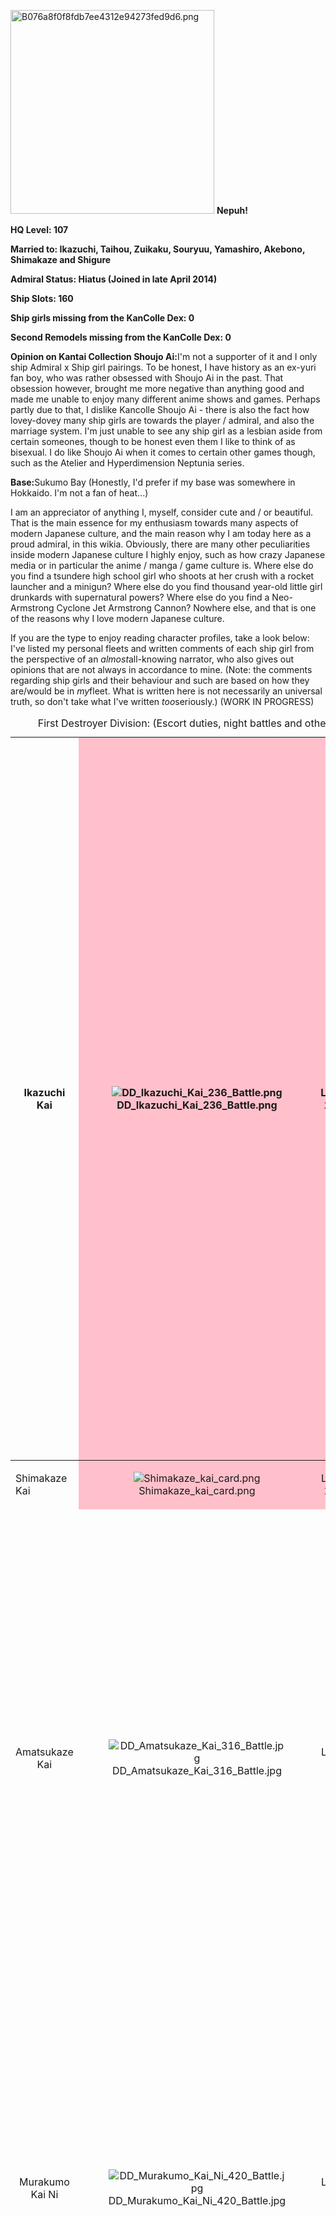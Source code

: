 [[File:B076a8f0f8fdb7ee4312e94273fed9d6.png|thumb|326px|right]]
'''Nepuh!'''

'''HQ Level: 107'''

'''Married to: Ikazuchi, Taihou, Zuikaku, Souryuu, Yamashiro, Akebono, Shimakaze and Shigure'''

'''Admiral Status: Hiatus (Joined in late April 2014)'''

'''Ship Slots: 160'''

'''Ship girls missing from the KanColle Dex: 0 '''

'''Second Remodels missing from the KanColle Dex: 0'''

'''Opinion on Kantai Collection Shoujo Ai: '''I'm not a supporter of it and I only ship Admiral x Ship girl pairings. To be honest, I have history as an ex-yuri fan boy, who was rather obsessed with Shoujo Ai in the past. That obsession however, brought me more negative than anything good and made me unable to enjoy many different anime shows and games. Perhaps partly due to that, I dislike Kancolle Shoujo Ai - there is also the fact how lovey-dovey many ship girls are towards the player / admiral, and also the marriage system. I'm just unable to see any ship girl as a lesbian aside from certain someones, though to be honest even them I like to think of as bisexual. I do like Shoujo Ai when it comes to certain other games though, such as the Atelier and Hyperdimension Neptunia series.

'''Base: '''Sukumo Bay (Honestly, I'd prefer if my base was somewhere in Hokkaido. I'm not a fan of heat...)



I am an appreciator of anything I, myself, consider cute and / or beautiful. That is the main essence for my enthusiasm towards many aspects of modern Japanese culture, and the main reason why I am today here as a proud admiral, in this wikia. Obviously, there are many other peculiarities inside modern Japanese culture I highly enjoy, such as how crazy Japanese media or in particular the anime / manga / game culture is. Where else do you find a tsundere high school girl who shoots at her crush with a rocket launcher and a minigun? Where else do you find thousand year-old little girl drunkards with supernatural powers? Where else do you find a Neo-Armstrong Cyclone Jet Armstrong Cannon? Nowhere else, and that is one of the reasons why I love modern Japanese culture.


If you are the type to enjoy reading character profiles, take a look below: I've listed my personal fleets and written comments of each ship girl from the perspective of an ''almost ''all-knowing narrator, who also gives out opinions that are not always in accordance to mine. (Note: the comments regarding ship girls and their behaviour and such are based on how they are/would be in ''my ''fleet. What is written here is not necessarily an universal truth, so don't take what I've written ''too ''seriously.) (WORK IN PROGRESS)



{| border="5" cellpadding="1" cellspacing="1" class="article-table" style="width: 1000px; height: 500px;"
|+First Destroyer Division: (Escort duties, night battles and other offensive duties)
|-
! scope="row" style="text-align:center;width:80px;"|Ikazuchi Kai
| style="text-align:center;background-color:pink;"|[[File:DD_Ikazuchi_Kai_236_Battle.png|left]]
| style="text-align:center;background-color:pink;"|Level 119
| style="background-color:pink;"|

<p style="font-weight:normal;text-align:center;">Flagship of the first destroyer division, she holds one of the most important positions in the navy. Her combat strength may be a bit lacking, but her long service and experience more than makes up for it. She has also received training in leading others from her admiral personally, and as such, she is a good leader, though she has been prone to overconfidence at times.</p>

<p style="font-weight:normal;text-align:center;"><span style="font-weight:normal;">Ikazuchi, with her natural cuteness, cheerful and active personality, is the first ship girl to have captured admiral Nep-Nep's heart. She is truly affectionate towards her admiral and aims to help him in any way possible. It is fine and all, but her admiral is gradually turning useless in menial chores with all the help he is receiving...</span></p>
|-
! scope="row"|
<p style="text-align:center;">Shimakaze Kai</p>
| style="text-align:center;background-color:pink;"|[[File:Shimakaze_kai_card.png|left]]
| style="text-align:center;background-color:pink;"|Level 115
| style="text-align:center;background-color:pink;"|
|-
! scope="row" style="text-align:center;"|Amatsukaze Kai
| style="text-align:center;"|[[File:DD_Amatsukaze_Kai_316_Battle.jpg|left]]
| style="text-align:center;"|Level 90
| style="text-align:center;"|<span style="font-weight:normal;text-align:start;">A girl possessing incredible beauty, she is the second newest member of the first destroyer division. While she has proven to be able to perform well in all kinds of combat situtations, she lacks the level of combat experience the others have. Generally, she is a level-headed person who has a good judgemental ability, but she is the type to easily be embarrassed by praise and affection shown towards her, which makes her very adorable. She tries to keep Shimakaze in-check, with little success.</span>
|-
! scope="row" style="text-align:center;"|Murakumo Kai Ni
| style="text-align:center;"|[[File:DD_Murakumo_Kai_Ni_420_Battle.jpg|left]]
| style="text-align:center;"|Level 90
| style="text-align:center;"|<span style="font-weight:normal;text-align:start;">Although she has tsundere tendencies, she actually has the most common sense in the division, so she is a good advisor. She is prone to get too heated in an actual battle and outside of it too, however... She has a habit of speaking archaically in battle, which when combined with her beautiful and pure appearance, manages to give a surprisingly fearsome aura.</span>
|-
! scope="row" style="text-align:center;"|Ayanami Kai Ni
| style="text-align:center;"|[[File:DD_Ayanami_Kai_Ni_195_Battle.jpg|left]]
| style="text-align:center;"|Level 88
| style="text-align:center;"|<span style="font-weight:normal;text-align:start;">She is the kind of girl who tends to put others before herself, and while she is undeniably very kind, her tremendous offensive combat ability valued as the trump card of the division, somewhat breaks the image of a "kind girl"... There is also the fact she has received the nickname, "Demon of the Solomon Sea". There may be more to her than what meets the eye...</span>
|-
! scope="row" style="text-align:center;"|Isokaze Kai
| style="text-align:center;"|[[File:DD_Isokaze_Kai_320_Battle.jpg|left]]
| style="text-align:center;"|Level 89
|
|}



{| border="5" cellpadding="1" cellspacing="1" class="article-table" style="float: left; width: 1000px;"
|+Second Destroyer Division: (Escort duties, ASW)
|-
! scope="row" style="text-align:center;width:80px;"|Akebono Kai
| style="text-align:center;background-color:pink;"|[[File:Akebono_kai_card.jpg|left]]
| style="text-align:center;background-color:pink;"|Level 114
| style="text-align:center;background-color:pink;"|<span style="font-weight:normal;text-align:start;">Flagship of the second destroyer division, one may wonder why has she been placed in such a position with her notoriously negative and difficult personality. It is true she acts very blunt towards the others, including other ship girls and especially her admiral, but if her behaviour is observed more, it can be noticed she is incredibly hard-working, sharp and one to take her duties extremely seriously, and no one works that hard in such a duty if fueled only by negative feelings. Behind her hard outer shell exists a gentle side with genuine concern for others - her harsh words towards other girls serve as a guidance in order for them to do well. She surely hated her admiral at first, but now from her diligent actions for her admiral's sake it can be seen that her emotions have evolved into something else. </span>
|-
! scope="row" style="text-align:center;"|Kisaragi Kai Ni
| style="text-align:center;"|[[File:Kisaragi_kai2_card.jpg|link=Kisaragi|left]]
| style="text-align:center;"|Level 85
| style="text-align:center;"|
<span style="font-weight:normal;text-align:start;">Beautiful and petite girl, who is quite playful in an adult-kind of way... She has often tried seducing her admiral - whether it is just plain teasing or an attempt to get closer to the admiral remains unknown. What is sure, is that she is devilishly and dangerously attractive despite her petite figure...</span>

<span style="font-weight:normal;text-align:start;">She doesn't get along well with the division leader Akebono and has some sort rivalry with her, but it doesn't mean they hate each other.</span>
|-
! scope="row" style="text-align:center;"|Mutsuki Kai Ni
| style="text-align:center;"|[[File:DD_Mutsuki_Kai_Ni_434_Battle.jpg|link=Mutsuki|left]]
| style="text-align:center;"|Level 70
| style="text-align:center;"|
<p style="font-weight:normal;">An adorable ship girl, who you would love to pamper like a pet hamster. Even after her second remodel's change to a more determined character, that fact has not changed, she really is cute. A great trait about her is that she in fact enjoys being pampered, and she works hard, always looking forward to praise for her hard work.</p>

<p style="font-weight:normal;">She is the current leader of the Tokyo Express missions.</p>
|-
! scope="row" style="text-align:center;"|Verniy
| style="text-align:center;"|[[File:Verniy_card.png|link=Hibiki|left]]
| style="text-align:center;"|Level 85
| style="text-align:center;"|<span style="font-weight:normal;text-align:start;">The most experienced ship girl in the division, she covers for everyone in the shadows, trying to keep them safe. Extremely hard-working, serious and good in combat, but has an odd sense of humour and occasional behaviour in heavy contrast to her usual serious self. Despite her little stature, she seems to be fond of alcohol...</span>
|-
! scope="row" style="text-align:center;"|Hatsushimo Kai Ni
| style="text-align:center;"|[[File:Hatsushimo_kai2_card.jpg|link=Hatsushimo|left]]
| style="text-align:center;"|Level 82
| style="text-align:center;"|
|-
! scope="row" style="text-align:center;"|Hamakaze Kai
| style="text-align:center;"|[[File:DD_Hamakaze_Kai_312_Battle.jpg|left]]
| style="text-align:center;"|Level 82
| style="text-align:center;"|
|-
! scope="row" style="text-align:center;"|Urakaze Kai
| style="text-align:center;"|[[File:DD_Urakaze_Kai_317_Battle.jpg|link=Urakaze|left]]
| style="text-align:center;"|Level 81
|
|}



{| border="5" cellpadding="1" cellspacing="1" class="article-table" style="float: left; width: 1000px;"
|+Third Destroyer Division: (Escort duties, night battles)
|-
! scope="row" style="width:80px;text-align:center;"|Shiratsuyu Kai
| style="text-align:center;"|[[File:Shiratsuyu_kai_card.png|link=Shiratsuyu|left]]
| style="text-align:center;"|Level 85
|
|-
! scope="row" style="text-align:center;"|Shigure Kai Ni
| style="text-align:center;background-color:pink;"|[[File:DD_Shigure_Kai_Ni_145_Battle.jpg|link=Shigure|left]]
| style="text-align:center;background-color:pink;"|Level 114
| style="text-align:center;background-color:pink;"|<span style="font-weight:normal;text-align:start;">While not as offensively strong as Yuudachi, Shigure is composed and has good judgement. She is able to outclass Yuudachi at times thanks to her Cut-In attacks. Shigure is surprisingly laid back when off-duty, knowing just how to relax and enjoy her free time. Despite her continuous habit of talking about rain, she has a fairly bright personality - one would think she'd have a more darker personality...</span>
|-
! scope="row" style="text-align:center;"|Murasame Kai
| style="text-align:center;"|[[File:Murasame_kai_card.png|link=Murasame|left]]
| style="text-align:center;"|Level 90
| style="text-align:center;"|
|-
! scope="row" style="text-align:center;"|Yuudachi Kai Ni
| style="text-align:center;"|[[File:DD_Yuudachi_Kai_Ni_144_Battle.jpg|link=Yuudachi|left]]
| style="text-align:center;"|Level 96
| style="text-align:center;"|<span style="font-weight:normal;text-align:start;">The "trump card" of the Shiratsuyu-class fleet. Befitting her flashy appearance and nickname, she has a ridiculous strength and combat potential. Her personality is very playful however, and she doesn't have the sharpest mind around for combat tactics, but her natural instinct for combat makes up for it. Also, her simple nature only makes her more adorable and spending free time playing or just simply lazing around with her is the ultimate happiness.</span>
|-
! scope="row" style="text-align:center;"|Harusame Kai
| style="text-align:center;"|[[File:DD_Harusame_Kai_323_Battle.jpg|link=Harusame|left]]
| style="text-align:center;"|Level 85
| style="text-align:center;"|<span style="font-weight:normal;text-align:start;">She doesn't specialize in any specific area, but she is hard-working and cares for the admiral and fleet girls a lot, and works very hard for their sake. She is somewhat timid and hesitant, but with her happy nature she brings an instant morale boost to everyone she is working with. She is one of the best cooks in the whole navy and very adorable to boot, one could say she would be the perfect wife.</span><p style="font-weight:normal;">Despite her timidness, she has experience in leading others through doing Tokyo Express missions as the flagship.</p>
|}



{| border="5" cellpadding="1" cellspacing="1" class="article-table" style="float: left; width: 1000px;"
|+Fourth Destroyer Division: (Escort duties, AA)
|-
! scope="row" style="text-align:center;width:80px;"|Akizuki Kai
| style="width:90px;"|[[File:DD_Akizuki_Kai_330_Battle.jpg|link=Akizuki|left]]
| style="text-align:center;width:30px;"|Level 81
| style="text-align:center;"|
|-
! scope="row" style="text-align:center;"|Teruzuki Kai
| style="width:120px;"|[[File:DD_Teruzuki_Kai_346_Battle.jpg|link=Teruzuki|left]]
| style="text-align:center;"|Level 81
| style="text-align:center;"|
|}
{| border="5" cellpadding="1" cellspacing="1" class="article-table" style="float: left; width: 1000px;"
|+First Cruiser Division: (Escort duties, night battles and other offensive duties)
|-
! scope="row" style="text-align:center;width:80px;"|Sendai Kai Ni
| style="text-align:center;"|[[File:CL_Sendai_Kai_Ni_158_Battle.jpg|link=Sendai|left]]
| style="text-align:center;width:10px;"|Level 90
| style="text-align:center;"|<span style="font-weight:normal;">"Yasen Baka" a.k.a the night battle idiot is the flagship of the 1st Cruiser Division. Although she has a tendency to annoy others with her occasional lethargy during the day and noisiness during the night (especially the noisiness), she is a truly loveable idiot who no one truly hates. Her combat performance is amazing and a very inspiring sight. However, having an idiot as the leader of a division may not be a good idea. An idiot leader makes the whole fleet an idiotic one, and that doesn't sound very smart...</span>
|-
! scope="row" style="text-align:center;"|Naka Kai Ni
| style="text-align:center;"|[[File:CL_Naka_Kai_Ni_160_Battle.jpg|link=Naka|left]]
| style="text-align:center;"|Level 81
| style="text-align:center;"|<span style="font-weight:normal;text-align:start;">She is... well... mildly silly, but very loveable all the same. Her combat potential is high, but she has a bad habit of being too familiar with the enemy, and her coordination with other ship girls is rather bad. She may even start singing during battle... She is cute though and an entertaining person to have around, even if she may sometimes be a bit too noisy, like her sister.</span>
|-
! scope="row" style="text-align:center;"|Mikuma Kai
| style="text-align:center;"|[[File:CAV_Mikuma_Kai_121_Battle.jpg|link=Mikuma|left]]
| style="text-align:center;"|Level 90
| style="text-align:center;"|<span style="font-weight:normal;text-align:start;">Mikuma is... not an idiot... maybe? Her formal speech gives her an air of an "ojou-sama", but her appearance and occasional cute, yet strange verbal tics are in heavy contradiction with her normal speaking style. Though not spectacular, she generally performs well in combat and is able to use seaplane bombers, an useful asset for the division.</span>
|-
! scope="row" style="text-align:center;"|Furutaka Kai Ni
| style="text-align:center;"|[[File:CA_Furutaka_Kai_Ni_416_Battle.jpg|link=Furutaka|left]]
| style="text-align:center;"|Level 90
| style="text-align:center;"|<span style="font-weight:normal;text-align:start;">A gentle and sweet girl, she is even comparable to an angel. However, she knows when and how to fire at the enemy, and her combat performance is very high, having proven the worth of heavy cruisers many times. She has a good judgement, intuition and is fairly composed, but she is not the type to lead others. Has the second-most common sense in the division.</span>
|-
! scope="row" style="text-align:center;"|Haguro Kai Ni
| style="text-align:center;"|[[File:CA_Haguro_Kai_Ni_194_Battle.jpg|link=Haguro|left]]
| style="text-align:center;"|Level 92
| style="text-align:center;"|<span style="font-weight:normal;text-align:start;">Shy, but incredibly gentle and sweet. One might think she'd be bad at combat, and perhaps she is, but her battle strength is tremendous. Does that strength come from the desire to protect the admiral and other ship girls? She doesn't have a good composure and thus, is not fit for a leader, but she is not an idiot.</span>
|-
! scope="row" style="text-align:center;"|Prinz Eugen Kai
| style="text-align:center;"|[[File:CA_Prinz_Eugen_Kai_177_Battle.jpg|link=Prinz Eugen|left]]
| style="text-align:center;"|Level 92
|
<p style="font-weight:normal;text-align:center;">Adorable ship girl from western origins who is blessed by the lady luck, she is an another unique character in the division. Despite her name, she is very girlish in both looks and personality, albeit having an extremely jolly, almost child-like nature. Due to her foreign origins, she lacks knowledge of some aspects in Japanese culture, but thanks to her nature she was able to blend in with the Japanese ship girls right away.</p>

<p style="font-weight:normal;text-align:center;">There is not a single ship girl in this adorable fleet of idiots fit for leading the fleet, but they still manage to get their job done reliably.</p>
|}

{| border="5" cellpadding="1" cellspacing="1" class="article-table" style="float: left; width: 1000px;"
|+Second Cruiser Division: (Escort duties, ASW, AA, night battles, reserve, miscellaneous)
|-
! scope="row" style="text-align:center;width:80px;"|Isuzu Kai Ni
| style="text-align:center;"|[[File:CL_Isuzu_Kai_Ni_141_Battle.jpg|link=Isuzu|left]]
| style="text-align:center;width:20px;"|Level 96
| style="text-align:center;"|<span style="font-weight:normal;text-align:start;">Flagship of the second cruiser division and one of the most attractive ship girls of all, in the humble opinion of admiral Nep-Nep (please don't let Isuzu know that). She specializes in defensive duties and is among the best in what she does, but unfortunately doesn't get a chance to shine often. She appears to be quite bothered by this, but she holds her position with pride.</span>
|-
! scope="row" style="text-align:center;width:80px;"|Abukuma Kai Ni
| style="text-align:center;"|[[File:CL_Abukuma_Kai_Ni_200_Battle.jpg|link=Abukuma|left]]
| style="text-align:center;"|Level 89
| style="text-align:center;"|
|-
! scope="row" style="text-align:center;"|Choukai Kai Ni
| style="text-align:center;"|[[File:CA_Choukai_Kai_Ni_427_Battle.jpg|link=Choukai|left]]
| style="text-align:center;"|Level 97
| style="text-align:center;"|
<p style="font-weight:normal;text-align:start;">"...Thy eyes shalt not find peace upon gazing on women's bosom, nor bottom. In Choukai's midriff one's eyes findeth salvation"... these were the wise words of an admiral from a mysterious, unknown age, what admiral Nep-Nep found himself agreeing on, to some degree.</p>

<p style="font-weight:normal;text-align:start;">Her specialities are night battles and a brilliant mind for tactics, and while she is relied on often, for some reason she is not part of the main offensive cruiser division. "That fleet is perfect the way it is", says the admiral...</p>
|-
! scope="row" style="text-align:center;"|Maya Kai Ni
| style="text-align:center;"|[[File:CA_Maya_Kai_Ni_428_Battle.jpg|link=Maya|left]]
| style="text-align:center;"|
Level 89
| style="text-align:center;"|
<p style="font-weight:normal;">A tomboy ship girl who has a rather special role as an AA-specialist cruiser. Making the assumption she can only shoot down enemy planes is a great mistake, however. Her great variety and other skills allow her to perform a variety of other roles as well, including a multi-tasking duty between AA support and night battles.</p>

<p style="font-weight:normal;">She can be aggressive, but she has a fairly likeable, frank personality, and as such it is easy to get along with her. While she may be viewed as a romantic interest for some, others would more likely view her as a <strike>bro</strike> reliable friend.</p>
|-
! scope="row" style="text-align:center;"|Yuubari Kai
| style="text-align:center;"|[[File:CL_Yuubari_Kai_293_Battle.jpg|link=Yuubari|left]]
| style="text-align:center;"|Level 83
| style="text-align:center;"|
<p style="font-weight:normal;">A military otaku, her interests are a great asset to the navy... Unfortunately, her admiral doesn't show much interest in that area... what kind of a shitty admiral is he? However, Yuubari is greatly valued in the navy and has been given free hands in whatever development she wants to do, she is a truly great asset.</p>

<p style="font-weight:normal;">Her combat records in admiral Nep-Nep's fleet are of a more supportive nature, but recently she has shown her offensive potential by participicating in multiple night-battle oriented operations.</p>
|-
! scope="row" style="text-align:center;"|Jintsuu Kai Ni
| style="text-align:center;"|[[File:CL_Jintsuu_Kai_Ni_159_Battle.jpg|link=Jintsuu|left]]
| style="text-align:center;"|Level 82
| style="text-align:center;"|
<p style="font-weight:normal;">Despite her sweet and reserved personality, Jintsuu shows extreme prowess in offensive roles, a truly surprising element considering her personality. However, she does seem to possess a very strong determination, which is actually not an entirely uncommon trait for a reserved girl like her. That determination is perhaps, the source of her great strength.</p>

<p style="font-weight:normal;">With the addition of Jintsuu to the 2nd Cruiser Division and Yuubari's newly shown potential in offensive duties, the division's duty has changed from a support duty to that of a more general jack-of-all role.</p>
|}
















{| border="5" cellpadding="1" cellspacing="1" class="article-table" style="width: 1000px;"
|+Third Cruiser Division: (Reserve)
|-
! scope="row" style="text-align:center;width:90px;"|Kinugasa Kai Ni
| style="text-align:center;"|[[File:CA_Kinugasa_Kai_Ni_142_Battle.jpg|link=Kinugasa|left]]
| style="text-align:center;"|Level 82
| style="text-align:center;"|<span style="font-weight:normal;text-align:start;">A cheerful and incredibly sweet girl, she seems to admire the admiral a lot. Unfortunately, her feelings are not always noticed by the admiral who works with many other ship girls daily. Even though she is still inexperienced, she works hard with warm feelings and has no particular faults in any side of the field. She is currently the flagship of the third cruiser division, which acts as a reserve. Hopefully, she'll get her turn soon!</span>
|-
! scope="row" style="text-align:center;"|Atago Kai
| style="text-align:center;"|[[File:CA_Atago_Kai_270_Battle.png|link=Atago|left]]
| style="text-align:center;"|Level 81
| style="text-align:center;"|<span style="font-weight:normal;text-align:start;">Her cheerful and playful, yet mature personality makes her a pleasant person to deal with, yet she is prone to teasing the admiral, however. (The admiral </span>'''is '''<span style="font-weight:normal;text-align:start;">quite the easy one to tease...) While her overall amount of experience is not that high, she has participicated in many difficult battles that are missing from the records of other girls and has proven herself reliable in a wide variety of operations.</span>
|-
! scope="row" style="text-align:center;"|Ashigara Kai Ni
| style="text-align:center;"|[[File:CA_Ashigara_Kai_Ni_193_Battle.jpg|link=Ashigara|left]]
| style="text-align:center;"|Level 79
| style="text-align:center;"|
|}






{| border="5" cellpadding="1" cellspacing="1" class="article-table" style="width: 1000px;"
|+Torpedo Cruiser Division: (Heavy offensive, reserve, support)
|-
! scope="row" style="text-align:center;width:90px;"|Kitakami Kai Ni
| style="text-align:center;"|[[File:CLT_Kitakami_Kai_Ni_119_Battle.jpg|link=Kitakami|left]]
| style="width:30px;text-align:center;"|Level 97
| style="text-align:center;"|<span style="font-weight:normal;text-align:start;">Flagship of the torpedo cruiser division. Despite her somewhat plain looks, she possessess a colorful personality and incredible battle strength fit for taking on the most powerful enemies... as long as there are battleships around to cover her from enemy fire. She tends to overpraise herself, but usually deservedly so. She is probably a heterosexual.</span>
|-
! scope="row" style="text-align:center;"|Ooi Kai Ni
| style="text-align:center;"|[[File:CLT_Ooi_Kai_Ni_118_Battle.jpg|link=Ooi|left]]
| style="text-align:center;"|Level 96
| style="text-align:center;"|<span style="font-weight:normal;text-align:start;">As a torpedo cruiser, she possessess great strength. However, her personality is a bit difficult, perhaps even frightening at times... She has an unhealthy obsession on her sister, a rebellious attitude, an uncomfortably deep enjoyment of battle... However, her admiral seems to trust her, at least somewhat. She is Kitakami-sexual, possibly a little bit bisexual too...</span>
|-
! scope="row" style="text-align:center;"|Kiso Kai Ni
| style="text-align:center;"|[[File:CLT_Kiso_Kai_Ni_146_Battle.jpg|link=Kiso|left]]
| style="text-align:center;"|Level 92
| style="text-align:center;"|
<p style="font-weight:normal;"><strike>Chuuni....</strike> A strong, masculine ship girl who has experienced many battles, and has even her admiral doubting his own masculinity. (...*pft* Hahahahaa!)</p>

<p style="font-weight:normal;">(Note: this narrator was soon slashed ten times with a katana and left to rot in a garbage bin)</p>
|}



{| border="5" cellpadding="1" cellspacing="1" class="article-table" style="width: 1000px;"
|+Fast Battleship Division: (All sorts of offensive duties, support)
|-
! scope="row" style="text-align:center;width:90px;"|Bismarck Drei
| style="text-align:center;"|[[File:FBB_Bismarck_drei_178_Battle.jpg|link=Bismarck|left]]
| style="text-align:center;width:30px;"|Level 97
| style="text-align:center;"|<span style="font-weight:normal;text-align:start;">A ship girl from western origins and flagship of the fast battleship division, she has been taught to value order and discipline. However, after arriving to admiral Nep-Nep's fleet, she has learned to take things less seriously. She has an adorable, childish side to her too, which most often shows in the way of her looking for praise or acknowledgement from others. All the praise she receives is well-deserved as one of the most reliable ships in the navy. She has shown this childish side more often recently.</span>
|-
! scope="row" style="text-align:center;"|Haruna Kai Ni
| style="text-align:center;"|[[File:FBB_Haruna_Kai_Ni_151_Battle.jpg|link=Haruna|left]]
| style="text-align:center;"|Level 96
| style="text-align:center;"|<span style="font-weight:normal;text-align:start;">She highly admires the admiral and works hard for a better tomorrow for his sake. She is the kind of person who always puts others before herself, which is kind of worrying, honestly. She is fairly calm in duty and has a good judgement, but she can be kind of clumsy at times, especially when off-duty.</span>
|-
! scope="row" style="text-align:center;"|Kongou Kai Ni
| style="text-align:center;"|[[File:FBB_Kongou_Kai_Ni_149_Battle.jpg|link=Kongou|left]]
| style="text-align:center;"|Level 93
| style="text-align:center;"|<span style="font-weight:normal;text-align:start;">The one who has conquered the hearts of many admirals with her '''burning love''', but she has not quite managed to do so to admiral Nep-Nep yet. She is hard-working and reliable, even though perhaps a bit silly and hyperactive at times, but it is all part of her charm. Most likely, she has earned a place in the admiral's heart, but there are many other tough competitors...</span>
|-
! scope="row" style="text-align:center;"|Hiei Kai Ni
| style="text-align:center;"|[[File:FBB_Hiei_Kai_Ni_150_Battle.jpg|link=Hiei|left]]
| style="text-align:center;"|Level 93
| style="text-align:center;"|
|-
! scope="row" style="text-align:center;"|Italia
| style="text-align:center;"|[[File:FBB_Italia_446_Battle.jpg|link=Italia|left]]
| style="text-align:center;"|Level 87
| style="text-align:center;"|
|-
! scope="row" style="text-align:center;"|Kirishima Kai Ni
| style="text-align:center;"|[[File:FBB_Kirishima_Kai_Ni_152_Battle.jpg|link=Kirishima|left]]
| style="text-align:center;"|Level 82
| style="text-align:center;"|
|}

{| border="5" cellpadding="1" cellspacing="1" class="article-table" style="float: left; width: 1000px;"
|+​Aviation Battleship division: (Light air force, heavy offensive, ASW)
|-
! scope="row" style="text-align:center;width:90px;"|Fusou Kai Ni
| style="text-align:center;"|[[File:BBV_Fusou_Kai_Ni_411_Battle.jpg|link=Fusou|left]]
| style="text-align:center;"|Level 95
| style="text-align:center;"|
<p style="font-weight:normal;">Flagship of the two-members large aviation battleship division. Her early combat records are of a more supportive nature, but with hard work and upon the arrival of her and her sister's remodel, the Fusou sisters have become some of admiral Nep-Nep's most trusted ship girls.</p>

<p style="font-weight:normal;">She has some of the aspects of "yamato nadeshiko" and is a truly beautiful girl who seems to be attracted towards her admiral, but her personality does have some darkness to it... I wonder, has her personality had an influence on Shigure?</p>
|-
! scope="row" style="text-align:center;"|Yamashiro Kai Ni
| style="text-align:center;background-color:pink;"|[[File:BBV_Yamashiro_Kai_Ni_412_Battle.jpg|link=Yamashiro|left]]
| style="text-align:center;background-color:pink;"|Level 124
| style="text-align:center;background-color:pink;"|

<p style="font-weight:normal;">Her personality is darker than her sister's, but in all honesty, her much more energetic nature actually gives her a more brighter image when compared to her sister, despite Yamashiro's occasional mood swings leading to a brief lethargy and even depression at times (it can be noted, she doesn't let this affect her duties, however). She has been very attached to her sister, almost to the point of an obsession - however, as she has grown a strong bond with her admiral and shown great care and concern towards him, it can be noted she can genuinely care for other people, which is <span style="font-weight:normal;">a healthy trait in any given person.</span></p>

<p style="font-weight:normal;">The Fusou sisters are deeply affected by their reputation in their past lives and are seeking to redeem themselves with hard work. (Which they have succeeded in, in their admiral's eyes.)</p>
|-
! scope="row" style="text-align:center;"|Hyuuga Kai
| style="text-align:center;"|[[File:BBV_Hyuuga_Kai_088_Battle.jpg|link=Hyuuga|left]]
| style="text-align:center;"|Level 73
| style="text-align:center;"|
|}







{| border="5" cellpadding="1" cellspacing="1" class="article-table" style="float: left; width: 1000px;"
|+Heavy Battleship Division: (Heavy offensive, reserve)
|-
! scope="row" style="width:90px;text-align:center;"|Yamato Kai
| style="text-align:center;"|[[File:BB_Yamato_Kai_136_Battle.jpg|link=Yamato|left]]
| style="text-align:center;"|Level 86
| style="text-align:center;"|
<p style="font-weight:normal;">Flagship of the heavy battleship division, she is the true "yamato nadeshiko" of the whole navy. Really, she is just simply perfect. She does have a clumsy side to her, but that makes her even more perfect. In fact, she is almost too perfect...</p>

<p style="font-weight:normal;">Her power is tremendous and only to be utilized in the most difficult operations, which leaves her with a lot of pressure. However, even though she is easily flustered off-duty, she is the type to perform well under stress, which together with her mind, charisma and strength makes her a fitting leader. Truly, she is so perfect...</p>
|-
! scope="row" style="text-align:center;"|Musashi Kai
| style="text-align:center;"|[[File:BB_Musashi_Kai_148_Battle.jpg|link=Musashi|left]]
| style="text-align:center;"|Level 76
| style="text-align:center;"|
<p style="font-weight:normal;"><span style="font-weight:normal;text-align:start;">The more masculine part of the Yamato-class, her immense battle strength and combativeness serves as an inspiration to all ship girls. Watching her battle is a truly fearsome sight, enough to make even her admiral feel shivers in his spine (not that it is a difficult thing to do towards admiral Nep-Nep). However, she has a warm heart and shows extreme kindness towards her allies. It seems that both, Yamato and Musashi are idolized by some of the ship girls, and it is a small wonder why. She too is a good leader - those glasses are not just for show!</span></p>
|-
! scope="row" style="text-align:center;"|Mutsu Kai
| style="text-align:center;"|[[File:BB_Mutsu_Kai_276_Battle.png|link=Mutsu|left]]
| style="text-align:center;"|Level 91
| style="text-align:center;"|
<p style="font-weight:normal;">Unlike the Yamato-sisters, Mutsu's combat strength is not in such overpowered, difficult-to-utilize levels, but she is fairly strong in her own right, and she has proven herself reliable for even the most difficult operations for which the Yamato-sisters are often reserved for.</p>

<p style="font-weight:normal;">Mutsu has a sultry aura - it is not just that her appearance is attractive, but her behaviour too has an enthralling, feminine charm to it... She is very aware of her charms and enjoys teasing her admiral. I'm jealous...</p>
|-
! scope="row" style="text-align:center;"|Nagato Kai
| style="text-align:center;"|[[File:BB_Nagato_Kai_275_Battle.png|link=Nagato|left]]
| style="text-align:center;"|Level 64
| style="text-align:center;"|
|}







{| border="5" cellpadding="1" cellspacing="1" class="article-table" style="float: left; width: 1000px;"
|+First Carrier Division: (Heavy air force, heavy offensive)
|-
! scope="row" style="width:90px;text-align:center;"|Taihou Kai
| style="text-align:center;background-color:pink;"|[[File:CVB_Taihou_Kai_156_Battle.jpg|link=Taihou|left]]
| style="text-align:center;background-color:pink;"|Level 123
| style="text-align:center;background-color:pink;"|
<span style="font-weight:normal;text-align:start;">Flagship of the first carrier division, she is thought of as one of the cornerstones in admiral Nep-Nep's fleet, which may very well be true considering her awesome strength, experience and extremely strong bond with her admiral - she was there since the early days of her admiral's carreer, and helped to shape the navy to the point where it is now, while becoming extremely close to the admiral. She is fairly serious, hard-working and active, though she has a hint of timidness to her which is visible at times, and at first she was quite unsure of her abilities, most likely due to the events in her previous life. </span>

Due to worry for her lazy admiral's bad living habits, she often tries to drag her admiral to exercise with her, but she also can't help but spoil the admiral at some other times too. (What are you doing you lazy admiral, you are supposed to be an example to your ship girls...?)
|-
! scope="row" style="text-align:center;"|Zuikaku Kai Ni A
| style="text-align:center;background-color:pink;"|[[File:CVB_Zuikaku_Kai_Ni_A_467_Battle.jpg|link=Zuikaku|left]]
| style="text-align:center;background-color:pink;"|Level 122
| style="text-align:center;background-color:pink;"|
|-
! scope="row" style="text-align:center;"|Souryuu Kai Ni
| style="text-align:center;background-color:pink;"|[[File:CV_Souryuu_Kai_Ni_197_Battle.jpg|link=Souryuu|left]]
| style="text-align:center;background-color:pink;"|Level 120
| style="text-align:center;background-color:pink;"|
|-
! scope="row" style="text-align:center;"|Hiryuu Kai Ni
| style="text-align:center;"|[[File:CV_Hiryuu_Kai_Ni_196_Battle.jpg|link=Hiryuu|left]]
| style="text-align:center;"|Level 90
| style="text-align:center;"|
|-
! scope="row" style="text-align:center;"|Shoukaku Kai Ni A
| style="text-align:center;"|[[File:CVB_Shoukaku_Kai_Ni_A_466_Battle.jpg|link=Shoukaku|left]]
| style="text-align:center;"|Level 88
| style="text-align:center;"|
|-
! scope="row" style="text-align:center;"|Kaga Kai
| style="text-align:center;"|[[File:CV_Kaga_Kai_278_Battle.png|link=Kaga|left]]
| style="text-align:center;"|Level 96
| style="text-align:center;"|
|}











{| border="5" cellpadding="1" cellspacing="1" class="article-table" style="float: left; width: 1000px;"
|+Second Carrier Division: (Medium air force, support, reserve)
|-
! scope="row" style="width:90px;text-align:center;"|Unryuu Kai
| style="width:116px;"|[[File:CV_Unryuu_Kai_406_Battle.jpg|link=Unryuu|left]]
| style="width:30px;text-align:center;"|Level 84
| style="text-align:center;"|
|-
! scope="row" style="text-align:center;"|Amagi Kai
| style="text-align:center;"|[[File:CV_Amagi_Kai_429_Battle.jpg|link=Amagi|left]]
| style="text-align:center;"|Level 81
| style="text-align:center;"|
|-
! scope="row" style="text-align:center;"|Katsuragi Kai
| style="text-align:center;"|[[File:CV_Katsuragi_Kai_430_Battle.jpg|link=Katsuragi|left]]
| style="text-align:center;"|Level 78
| style="text-align:center;"|
|}





{| border="5" cellpadding="1" cellspacing="1" class="article-table" style="float: left; width: 1000px;"
|+First Light Carrier Division: (Medium air force, support)
|-
! scope="row" style="width:90px;text-align:center;"|Zuihou Kai
| style="width:116px;text-align:center;"|[[File:CVL_Zuihou_Kai_117_Battle.jpg|link=Zuihou|left]]
| style="width:30px;text-align:center;"|Level 92
| style="text-align:center;"|
|-
! scope="row" style="text-align:center;"|Ryuujou Kai Ni
| style="text-align:center;"|[[File:CVL_Ryuujou_Kai_Ni_157_Battle.jpg|link=Ryuujou|left]]
| style="text-align:center;"|Level 91
| style="text-align:center;"|
|-
! scope="row" style="text-align:center;"|Ryuuhou Kai
| style="text-align:center;"|[[File:CVL_Ryuuhou_Kai_318_Battle.jpg|link=Ryuuhou|left]]
| style="text-align:center;"|Level 82
| style="text-align:center;"|
|}







{| border="5" cellpadding="1" cellspacing="1" class="article-table" style="float: left; width: 1000px;"
|+Second Light Carrier Division: (Medium air force, support)
|-
! scope="row" style="width:90px;text-align:center;"|Hiyou Kai
| style="width:116px;text-align:center;"|[[File:CVL_Hiyou_Kai_283_Battle.jpg|link=Hiyou|left]]
| style="width:30px;text-align:center;"|Level 84
| style="text-align:center;"|
|-
! scope="row" style="text-align:center;"|Jun'you Kai Ni
| style="text-align:center;"|[[File:CVL_Junyou_Kai_Ni_408_Battle.jpg|link=Jun'you|left]]
| style="text-align:center;"|Level 83
| style="text-align:center;"|
|-
! scope="row" style="text-align:center;"|Chitose Carrier Kai Ni
| style="text-align:center;"|[[File:CVL_Chitose_Carrier_Kai_Ni_296_Battle.jpg|link=Chitose|left]]
| style="text-align:center;"|Level 83
| style="text-align:center;"|
|-
! scope="row" style="text-align:center;"|Chiyoda Carrier Kai Ni
| style="text-align:center;"|[[File:CVL_Chiyoda_Carrier_Kai_Ni_297_Battle.jpg|link=Chiyoda|left]]
| style="text-align:center;"|Level 94
| style="text-align:center;"|
|}




















{| border="5" cellpadding="1" cellspacing="1" class="article-table" style="float: left; width: 1000px;"
|+Submarine Division: (Orel, light offensive)
|-
! scope="row" style="text-align:center;width:90px;"|
I-19 Kai

(Iku) 
| style="text-align:center;width:113px;"|[[File:SSV_I-19_Kai_401_Battle.jpg|link=I-19|left]]
| style="text-align:center;width:30px;"|Level 93
| style="text-align:center;"|
|-
! scope="row" style="text-align:center;"|
Ro-500

(Ro-chan)
| style="text-align:center;"|[[File:SS_Ro-500_436_Battle.jpg|link=Ro-500|left]]
| style="text-align:center;"|Level 87
| style="text-align:center;"|
|-
! scope="row" style="text-align:center;"|
I-168 Kai

(Imuya)
| style="text-align:center;"|[[File:SS_I-168_Kai_398_Battle.jpg|link=I-168|left]]
| style="text-align:center;"|Level 88
| style="text-align:center;"|
|-
! scope="row" style="text-align:center;"|
I-58 Kai

(Goya)
| style="text-align:center;"|[[File:SSV_I-58_Kai_399_Battle.jpg|link=I-58|left]]
| style="text-align:center;"|Level 86
| style="text-align:center;"|
|-
! scope="row" style="text-align:center;"|
I-8 Kai

(Hachi)
| style="text-align:center;"|[[File:SSV_I-8_Kai_400_Battle.jpg|link=I-8|left]]
| style="text-align:center;"|Level 85
| style="text-align:center;"|
|-
! scope="row" style="text-align:center;"|
I-401 Kai

(Shioi)
| style="text-align:center;"|[[File:SSV_I-401_Kai_403_Battle.jpg|link=I-401|left]]
| style="text-align:center;"|Level 78
| style="text-align:center;"|
|}
{| border="5" cellpadding="1" cellspacing="1" class="article-table" style="float: left; width: 1000px;"
|+Amphibious Assault Ship Division: (Light air force, Support)
|-
! scope="row" style="width:90px;text-align:center;"|Akitsu Maru Kai
| style="width:115px;text-align:center;"|[[File:LHA_Akitsu_Maru_Kai_166_Battle.jpg|link=Akitsu Maru|left]]
| style="width:30px;text-align:center;"|Level 75
| style="text-align:center;"|A ship girl originating from the army, she has a different cultural background than most other fleet girls. She performs her duty with an old-fashioned, formal attitude, which is in heavy contrast to the normal, light-hearted atmosphere in the navy. This atmosphere has had an effect on her however, and she appears to have developed some weird sense of humour and has come to enjoy many different things in life. She strikes off as an odd person really. Her speciality is in landing-based operations.
|}
{| border="5" cellpadding="1" cellspacing="1" class="article-table" style="float: left; width: 1000px;"
|+Training Cruiser Division: (Support, ASW)
|-
! scope="row" style="text-align:center;width:90px;"|Kashima Kai
| style="text-align:center;width:111px;"|[[File:CT_Kashima_Kai_356_Battle.jpg|link=Kashima|left]]
| style="text-align:center;width:30px;"|Level 40
| style="text-align:center;"|
|-
! scope="row" style="text-align:center;"|Katori Kai
| style="text-align:center;"|[[File:CT_Katori_Kai_343_Battle.jpg|link=Katori|left]]
| style="text-align:center;"|Level 88
| style="text-align:center;"|The dream of almost all male high school students on the earth, she has a mature, alluring charm to her, accompanied with unique beauty. She appears to be confident and reliable at almost all times, but she does seem to have a secret, unsure and surprisingly girly side to her. As a non-combat vessel, her duties are of a more supportive nature, but she has the ability to act as both, a leader and an advisor.
|}
{| border="5" cellpadding="1" cellspacing="1" class="article-table" style="float: left; width: 1000px;"
|+Seaplane Tender Division: (Mini air force, light offensive, support)
|-
! scope="row" style="text-align:center;width:90px;"|Mizuho Kai
| style="text-align:center;width:111px;"|[[File:AV_Mizuho_Kai_348_Battle.jpg|link=Mizuho|left]]
| style="text-align:center;width:30px;"|Level 67
| style="text-align:center;"|
|-
! scope="row" style="text-align:center;"|Akitsushima Kai
| style="text-align:center;"|[[File:AV_Akitsushima_Kai_450_Battle.jpg|link=Akitsushima|left]]
| style="text-align:center;"|Level 38
| style="text-align:center;"|
|}
{| border="5" cellpadding="1" cellspacing="1" class="article-table" style="float: left; width: 1000px;"
|+Repair Force: (Repairs, weapon improvement)
|-
! scope="row" style="text-align:center;width:90px;"|Akashi Kai
| style="text-align:center;width:111px;"|[[File:AR_Akashi_Kai_187_Battle.jpg|link=Akashi|left]]
| style="text-align:center;width:30px;"|Level 35
| style="text-align:center;"|
|}
{| border="5" cellpadding="1" cellspacing="1" class="article-table article-table-selected" style="float: left; width: 1000px;"
|+Oiler Division: (Resupply, mini air force, support)
|-
! scope="row" style="text-align:center;width:90px;"|Hayasui Kai
| style="text-align:center;width:111px;"|[[File:AO_Hayasui_Kai_352_Battle.jpg|link=Hayasui|left]]
| style="text-align:center;width:30px;"|Level 34
| style="text-align:center;"|
|}
